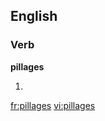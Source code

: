 ==English==

===Verb===
'''pillages'''

# {{third-person singular of|[[pillage]]}}

[[fr:pillages]]
[[vi:pillages]]